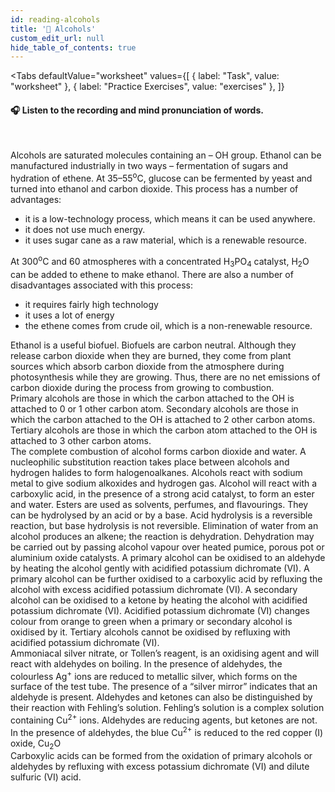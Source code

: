 ```yaml
---
id: reading-alcohols
title: '📝 Alcohols'
custom_edit_url: null
hide_table_of_contents: true
---
```



<Tabs
  defaultValue="worksheet"
  values={[
    { label: "Task", value: "worksheet" },
    { label: "Practice Exercises", value: "exercises" },
  ]}
>
<TabItem value="worksheet">

#### 🎧️ Listen to the recording and mind pronunciation of words.

<ReactPlayer
  url='/media/511.5f7b5cf7.mp3'
  width='100ww'
  height='40px'
  controls={true}
/>

<br />

Alcohols are saturated molecules containing an – OH group. Ethanol can be manufactured industrially in two ways – fermentation of sugars and hydration of ethene. At 35–55<sup>o</sup>C, glucose can be fermented by yeast and turned into ethanol and carbon dioxide. This process has a number of advantages:

- it is a low-technology process, which means it can be used anywhere.
- it does not use much energy.
- it uses sugar cane as a raw material, which is a renewable resource.

At 300<sup>o</sup>C and 60 atmospheres with a concentrated H<sub>3</sub>PO<sub>4</sub> catalyst, H<sub>2</sub>O can be added to ethene to make ethanol. There are also a number of disadvantages associated with this process:

- it requires fairly high technology
- it uses a lot of energy
- the ethene comes from crude oil, which is a non-renewable resource.

Ethanol is a useful biofuel. Biofuels are carbon neutral. Although they release carbon dioxide when they are burned, they come from plant sources which absorb carbon dioxide from the atmosphere during photosynthesis while they are growing. Thus, there are no net emissions of carbon dioxide during the process from growing to combustion.  
Primary alcohols are those in which the carbon attached to the OH is attached to 0 or 1 other carbon atom. Secondary alcohols are those in which the carbon attached to the OH is attached to 2 other carbon atoms. Tertiary alcohols are those in which the carbon atom attached to the OH is attached to 3 other carbon atoms.  
The complete combustion of alcohol forms carbon dioxide and water. A nucleophilic substitution reaction takes place between alcohols and hydrogen halides to form halogenoalkanes. Alcohols react with sodium metal to give sodium alkoxides and hydrogen gas. Alcohol will react with a carboxylic acid, in the presence of a strong acid catalyst, to form an ester and water. Esters are used as solvents, perfumes, and flavourings. They can be hydrolysed by an acid or by a base. Acid hydrolysis is a reversible reaction, but base hydrolysis is not reversible. Elimination of water from an alcohol produces an alkene; the reaction is dehydration. Dehydration may be carried out by passing alcohol vapour over heated pumice, porous pot or aluminium oxide catalysts. A primary alcohol can be oxidised to an aldehyde by heating the alcohol gently with acidified potassium dichromate (VI). A primary alcohol can be further oxidised to a carboxylic acid by refluxing the alcohol with excess acidified potassium dichromate (VI). A secondary alcohol can be oxidised to a ketone by heating the alcohol with acidified potassium dichromate (VI). Acidified potassium dichromate (VI) changes colour from orange to green when a primary or secondary alcohol is oxidised by it. Tertiary alcohols cannot be oxidised by refluxing with acidified potassium dichromate (VI).  
Ammoniacal silver nitrate, or Tollen’s reagent, is an oxidising agent and will react with aldehydes on boiling. In the presence of aldehydes, the colourless Ag<sup>+</sup> ions are reduced to metallic silver, which forms on the surface of the test tube. The presence of a “silver mirror” indicates that an aldehyde is present. Aldehydes and ketones can also be distinguished by their reaction with Fehling’s solution. Fehling’s solution is a complex solution containing Cu<sup>2+</sup> ions. Aldehydes are reducing agents, but ketones are not. In the presence of aldehydes, the blue Cu<sup>2+</sup> is reduced to the red copper (I) oxide, Cu<sub>2</sub>O  
Carboxylic acids can be formed from the oxidation of primary alcohols  or  aldehydes  by  refluxing  with  excess  potassium dichromate (VI) and dilute sulfuric (VI) acid.  
<Frame src="https://learningapps.org/watch?v=p1hf39s9k21" height="560px" />
</TabItem>

<TabItem value="exercises">

<Frame src="https://learningapps.org/watch?v=psdhowwia21" height="980px" />
<Frame src="https://learningapps.org/watch?v=pkboz4csn21" height="1150px" />
<Frame src="https://learningapps.org/watch?v=pcjk1aapk21" height="450px" />

</TabItem>
</Tabs>
